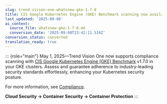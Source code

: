```yaml
---
slug: trend-vision-one-whatsnew-gke-1-7-0
title: CIS Google Kubernetes Engine (GKE) Benchmark scanning now available
last_updated: '2025-09-08'
ai_context:
  source_file: whatsnew-gke-1-7-0.md
  conversion_date: '2025-09-08T23:42:11.516Z'
conversion_status: converted
translation_ready: true
---
```


::: {role="main"}
May 1, 2025—Trend Vision One now supports compliance scanning with [CIS Google Kubernetes Engine (GKE) Benchmark](cis-gke17-recs.mdx) v1.7.0 in your GKE clusters. Assess and guarantee adherence to industry-leading security standards effortlessly, enhancing your Kubernetes security posture.

For more information, see [Compliance](compliance-scanning.mdx).

**Cloud Security → Container Security → Container Protection**
:::
